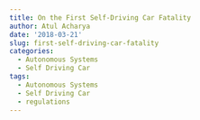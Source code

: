 ```yaml
---
title: On the First Self-Driving Car Fatality
author: Atul Acharya
date: '2018-03-21'
slug: first-self-driving-car-fatality
categories:
  - Autonomous Systems
  - Self Driving Car
tags:
  - Autonomous Systems
  - Self Driving Car
  - regulations
---
```


